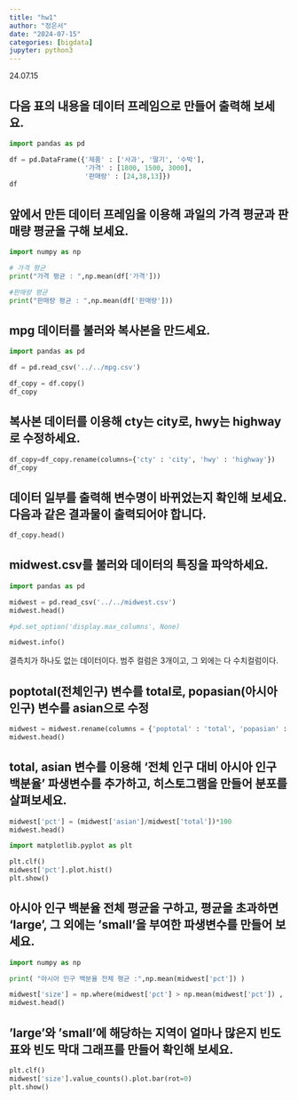 ```yaml
---
title: "hw1"
author: "정은서"
date: "2024-07-15"
categories: [bigdata]
jupyter: python3
---
```


24.07.15

## 다음 표의 내용을 데이터 프레임으로 만들어 출력해 보세요.

```python
import pandas as pd

df = pd.DataFrame({'제품' : ['사과', '딸기', '수박'],
                   '가격' : [1800, 1500, 3000],
                   '판매량' : [24,38,13]})
df
```

## 앞에서 만든 데이터 프레임을 이용해 과일의 가격 평균과 판매량 평균을 구해 보세요.
```python
import numpy as np

# 가격 평균
print("가격 평균 : ",np.mean(df['가격']))

#판매량 평균
print("판매량 평균 : ",np.mean(df['판매량']))

```

## mpg 데이터를 불러와 복사본을 만드세요.
```python
import pandas as pd

df = pd.read_csv('../../mpg.csv')

df_copy = df.copy()
df_copy
```

## 복사본 데이터를 이용해 cty는 city로, hwy는 highway로 수정하세요.

```python
df_copy=df_copy.rename(columns={'cty' : 'city', 'hwy' : 'highway'})
df_copy
```


## 데이터 일부를 출력해 변수명이 바뀌었는지 확인해 보세요. 다음과 같은 결과물이 출력되어야 합니다.
```python
df_copy.head()
```

## midwest.csv를 불러와 데이터의 특징을 파악하세요.
```python
import pandas as pd

midwest = pd.read_csv('../../midwest.csv')
midwest.head()

#pd.set_option('display.max_columns', None)
```



```python
midwest.info()
```
결측치가 하나도 없는 데이터이다. 범주 컬럼은 3개이고, 그 외에는 다 수치컬럼이다.


## poptotal(전체인구) 변수를 total로, popasian(아시아 인구) 변수를 asian으로 수정
```python
midwest = midwest.rename(columns = {'poptotal' : 'total', 'popasian' : 'asian'})
midwest.head()
```

## total, asian 변수를 이용해 '전체 인구 대비 아시아 인구 백분율' 파생변수를 추가하고, 히스토그램을 만들어 분포를 살펴보세요.
```python
midwest['pct'] = (midwest['asian']/midwest['total'])*100
midwest.head()
```


```python
import matplotlib.pyplot as plt

plt.clf()
midwest['pct'].plot.hist()
plt.show()
```


## 아시아 인구 백분율 전체 평균을 구하고, 평균을 초과하면 'large', 그 외에는 'small'을 부여한 파생변수를 만들어 보세요.
```python
import numpy as np

print( "아시아 인구 백분율 전체 평균 :",np.mean(midwest['pct']) )
```
```python
midwest['size'] = np.where(midwest['pct'] > np.mean(midwest['pct']) , 'large', 'small')
midwest.head()
```

## 'large'와 'small'에 해당하는 지역이 얼마나 많은지 빈도표와 빈도 막대 그래프를 만들어 확인해 보세요.
```python
plt.clf()
midwest['size'].value_counts().plot.bar(rot=0)
plt.show()
```

